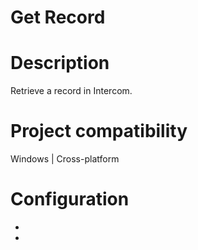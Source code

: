 ﻿# Get Record

# Description

Retrieve a record in Intercom.

# Project compatibility

Windows | Cross-platform

# Configuration

* 
*
